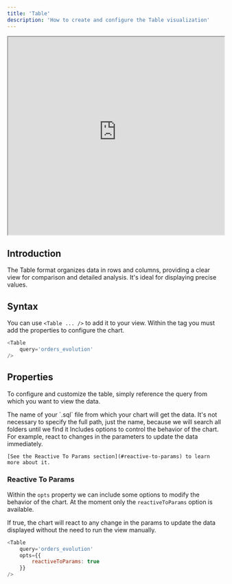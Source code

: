 ```yaml
---
title: 'Table'
description: 'How to create and configure the Table visualization'
---
```


<iframe class="rounded-xl" src="https://docs-charts-examples.fly.dev/visualizations/table" width="100%" height="460"> </iframe>

## Introduction
The Table format organizes data in rows and columns, providing a clear view for comparison and detailed analysis. It's ideal for displaying precise values.

## Syntax
You can use `<Table ... />` to add it to your view. Within the tag you must add the properties to configure the chart.

``` js
<Table
	query='orders_evolution'
/>
```

## Properties
To configure and customize the table, simply reference the query from which you want to view the data.

<ParamField path="query" type="string" required>
    The name of your `.sql` file from which your chart will get the data. It's not necessary to specify the full path, just the name, because we will search all folders until we find it
</ParamField>

<ParamField path="opts" type="array">
    Includes options to control the behavior of the chart. For example, react to changes in the parameters to update the data immediately.

    [See the Reactive To Params section](#reactive-to-params) to learn more about it.
</ParamField>

### Reactive To Params

Within the `opts` property we can include some options to modify the behavior of the chart. At the moment only the `reactiveToParams` option is available.

<ParamField path="reactiveToParams" type="boolean">
    If true, the chart will react to any change in the params to update the data displayed without the need to run the view manually.
</ParamField>

```js
<Table
	query='orders_evolution'
    opts={{
        reactiveToParams: true
    }}
/>
```
